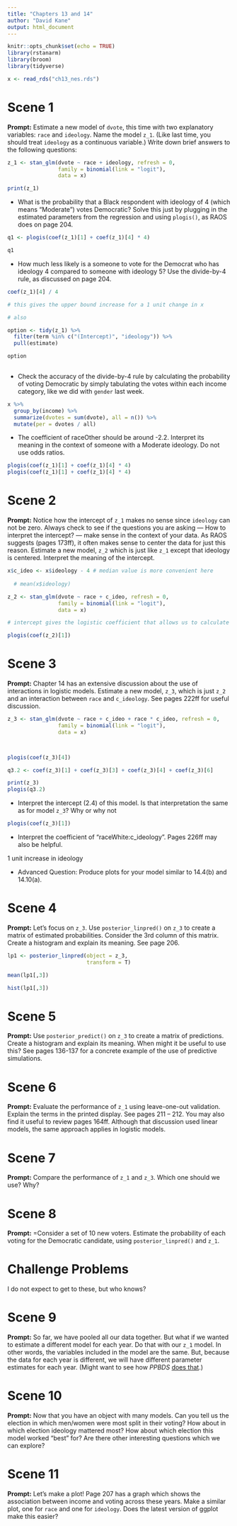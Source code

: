 ```yaml
---
title: "Chapters 13 and 14"
author: "David Kane"
output: html_document
---
```


```r
knitr::opts_chunk$set(echo = TRUE)
library(rstanarm)
library(broom)
library(tidyverse)

x <- read_rds("ch13_nes.rds")

```

# Scene 1

**Prompt:** Estimate a new model of `dvote`, this time with two explanatory variables: `race` and `ideology`. Name the model `z_1`. (Like last time, you should treat `ideology` as a continuous variable.) Write down brief answers to the following questions: 

```r

z_1 <- stan_glm(dvote ~ race + ideology, refresh = 0, 
                family = binomial(link = "logit"),
                data = x)

print(z_1)

```


* What is the probability that a Black respondent with ideology of 4 (which means "Moderate") votes Democratic? Solve this just by plugging in the estimated parameters from the regression and using `plogis()`, as RAOS does on page 204.

```r

q1 <- plogis(coef(z_1)[1] + coef(z_1)[4] * 4)

q1

```


* How much less likely is a someone to vote for the Democrat who has ideology 4 compared to someone with ideology 5? Use the divide-by-4 rule, as discussed on page 204.

```r

coef(z_1)[4] / 4

# this gives the upper bound increase for a 1 unit change in x

# also

option <- tidy(z_1) %>% 
  filter(term %in% c("(Intercept)", "ideology")) %>% 
  pull(estimate)

option
           

```


* Check the accuracy of the divide-by-4 rule by calculating the probability of voting Democratic by simply tabulating the votes within each income category, like we did with `gender` last week.

```r

x %>% 
  group_by(income) %>% 
  summarize(dvotes = sum(dvote), all = n()) %>% 
  mutate(per = dvotes / all)

```


* The coefficient of raceOther should be around -2.2. Interpret its meaning in the context of someone with a Moderate ideology. Do not use odds ratios.

```r

plogis(coef(z_1)[1] + coef(z_1)[4] * 4)
plogis(coef(z_1)[1] + coef(z_1)[4] * 4)

```




# Scene 2

**Prompt:** Notice how the intercept of `z_1` makes no sense since `ideology` can not be zero. Always check to see if the questions you are asking --- How to interpret the intercept? --- make sense in the context of your data. As RAOS suggests (pages 173ff), it often makes sense to center the data for just this reason. Estimate a new model, `z_2` which is just like `z_1` except that ideology is centered. Interpret the meaning of the intercept.

```r

x$c_ideo <- x$ideology - 4 # median value is more convenient here
  
  # mean(x$ideology)

z_2 <- stan_glm(dvote ~ race + c_ideo, refresh = 0, 
                family = binomial(link = "logit"),
                data = x)

# intercept gives the logistic coefficient that allows us to calculate the probability of voting Dem for a black voter with an average ideology score

plogis(coef(z_2)[1])

```



# Scene 3

**Prompt:** Chapter 14 has an extensive discussion about the use of interactions in logistic models. Estimate a new model, `z_3`, which is just `z_2` and an interaction between `race` and `c_ideology`. See pages 222ff for useful discussion.

```r

z_3 <- stan_glm(dvote ~ race + c_ideo + race * c_ideo, refresh = 0, 
                family = binomial(link = "logit"),
                data = x)



plogis(coef(z_3)[4])

q3.2 <- coef(z_3)[1] + coef(z_3)[3] + coef(z_3)[4] + coef(z_3)[6]

print(z_3)
plogis(q3.2)

```


* Interpret the intercept (2.4) of this model. Is that interpretation the same as for model `z_3`? Why or why not

```r
plogis(coef(z_3)[1])
```



* Interpret the coefficient of "raceWhite:c_ideology". Pages 226ff may also be helpful.

1 unit increase in ideology 



* Advanced Question: Produce plots for your model similar to 14.4(b) and 14.10(a).


# Scene 4

**Prompt:** Let's focus on `z_3`. Use `posterior_linpred()` on `z_3` to create a matrix of estimated probabilities. Consider the 3rd column of this matrix. Create a histogram and explain its meaning. See page 206.

```r

lp1 <- posterior_linpred(object = z_3, 
                         transform = T)

mean(lp1[,3])

hist(lp1[,3])

```


# Scene 5

**Prompt:** Use `posterior_predict()` on `z_3` to create a matrix of predictions. Create a histogram and explain its meaning. When might it be useful to use this? See pages 136-137 for a concrete example of the use of predictive simulations.



# Scene 6

**Prompt:** Evaluate the performance of `z_1` using leave-one-out validation. Explain the terms in the printed display. See pages 211 -- 212. You may also find it useful to review pages 164ff. Although that discussion used linear models, the same approach applies in logistic models.


# Scene 7

**Prompt:** Compare the performance of `z_1` and `z_3`. Which one should we use? Why?   

# Scene 8

**Prompt:** =Consider a set of 10 new voters. Estimate the probability of each voting for the Democratic candidate, using `posterior_linpred()` and `z_1`.


# Challenge Problems

I do not expect to get to these, but who knows?

# Scene 9

**Prompt:** So far, we have pooled all our data together. But what if we wanted to estimate a different model for each year. Do that with our `z_1` model. In other words, the variables included in the model are the same. But, because the data for each year is different, we will have different parameter estimates for each year. (Might want to see how *PPBDS* [does that](https://davidkane9.github.io/PPBDS/13-classification.html#fitting-many-models-using-map-1).)

# Scene 10

**Prompt:** Now that you have an object with many models. Can you tell us the election in which men/women were most split in their voting? How about in which election ideology mattered most? How about which election this model worked "best" for? Are there other interesting questions which we can explore?

# Scene 11

**Prompt:** Let's make a plot! Page 207 has a graph which shows the association between income and voting across these years. Make a similar plot, one for `race` and one for `ideology`. Does the latest version of ggplot make this easier?

